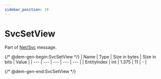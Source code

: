 ```yaml
---
sidebar_position: 19
---
```


# SvcSetView

Part of [Net/Svc](../netsvc) message.

{/* @dem-gen-begin:SvcSetView */}
| Name | Type | Size in bytes | Size in bits | Value |
| --- | --- | --- | --- | --- |
| EntityIndex | int | 1.375 | 11 | - |

{/* @dem-gen-end:SvcSetView */}
